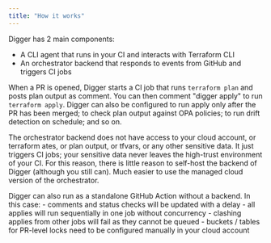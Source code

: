 ```yaml
---
title: "How it works"
---
```


Digger has 2 main components:

- A CLI agent that runs in your CI and interacts with Terraform CLI
- An orchestrator backend that responds to events from GitHub and triggers CI jobs

When a PR is opened, Digger starts a CI job that runs `terraform plan` and posts plan output as comment. You can then comment "digger apply" to run `terraform apply`. Digger can also be configured to run apply only after the PR has been merged; to check plan output against OPA policies; to run drift detection on schedule; and so on.

The orchestrator backend does not have access to your cloud account, or terraform ates, or plan output, or tfvars, or any other sensitive data. It just triggers CI jobs; your sensitive data never leaves the high-trust environment of your CI. For this reason, there is little reason to self-host the backend of Digger (although you still can). Much easier to use the managed cloud version of the orchestrator.

<Note>
Digger can also run as a standalone GitHub Action without a backend. In this case:
- comments and status checks will be updated with a delay
- all applies will run sequentially in one job without concurrency
- clashing applies from other jobs will fail as they cannot be queued
- buckets / tables for PR-level locks need to be configured manually in your cloud account
</Note>

